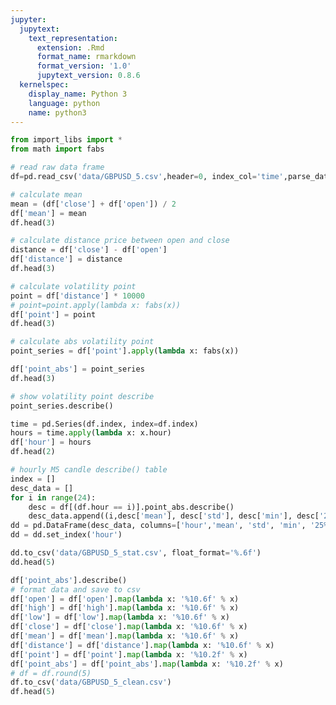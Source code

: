 ```yaml
---
jupyter:
  jupytext:
    text_representation:
      extension: .Rmd
      format_name: rmarkdown
      format_version: '1.0'
      jupytext_version: 0.8.6
  kernelspec:
    display_name: Python 3
    language: python
    name: python3
---
```


```python
from import_libs import *
from math import fabs
```

```python
# read raw data frame
df=pd.read_csv('data/GBPUSD_5.csv',header=0, index_col='time',parse_dates=True)
```

```python
# calculate mean
mean = (df['close'] + df['open']) / 2
df['mean'] = mean
df.head(3)
```

```python
# calculate distance price between open and close
distance = df['close'] - df['open']
df['distance'] = distance
df.head(3)
```

```python
# calculate volatility point
point = df['distance'] * 10000
# point=point.apply(lambda x: fabs(x))
df['point'] = point
df.head(3)
```

```python
# calculate abs volatility point
point_series = df['point'].apply(lambda x: fabs(x))

df['point_abs'] = point_series
df.head(3)
```

```python
# show volatility point describe
point_series.describe()
```

```python
time = pd.Series(df.index, index=df.index)
hours = time.apply(lambda x: x.hour)
df['hour'] = hours
df.head(2)

```

```python
# hourly M5 candle describe() table
index = []
desc_data = []
for i in range(24):
    desc = df[(df.hour == i)].point_abs.describe()
    desc_data.append((i,desc['mean'], desc['std'], desc['min'], desc['25%'], desc['50%'], desc['75%'], desc['max']))
dd = pd.DataFrame(desc_data, columns=['hour','mean', 'std', 'min', '25%', '50%', '75%', 'max'])
dd = dd.set_index('hour')

dd.to_csv('data/GBPUSD_5_stat.csv', float_format='%.6f')
dd.head(5)


```

```python
df['point_abs'].describe()
# format data and save to csv
df['open'] = df['open'].map(lambda x: '%10.6f' % x)
df['high'] = df['high'].map(lambda x: '%10.6f' % x)
df['low'] = df['low'].map(lambda x: '%10.6f' % x)
df['close'] = df['close'].map(lambda x: '%10.6f' % x)
df['mean'] = df['mean'].map(lambda x: '%10.6f' % x)
df['distance'] = df['distance'].map(lambda x: '%10.6f' % x)
df['point'] = df['point'].map(lambda x: '%10.2f' % x)
df['point_abs'] = df['point_abs'].map(lambda x: '%10.2f' % x)
# df = df.round(5)
df.to_csv('data/GBPUSD_5_clean.csv')
df.head(5)
    
```

```python

```
